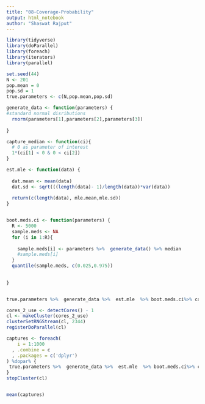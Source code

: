 ```yaml
---
title: "08-Coverage-Probability"
output: html_notebook
author: "Shaswat Rajput"
---
```


```r
library(tidyverse)
library(doParallel)
library(foreach)
library(iterators)
library(parallel)
```



```r

set.seed(44)
N <- 201 
pop.mean = 0
pop.sd = 1
true.parameters <- c(N,pop.mean,pop.sd)

generate_data <- function(parameters) {
#standard normal disributions
  rnorm(parameters[1],parameters[2],parameters[3])
  
}

capture_median <- function(ci){
  # 0 as parameter of interest
  1*(ci[1] < 0 & 0 < ci[2])
}

est.mle <- function(data) {
  
  dat.mean <- mean(data)
  dat.sd <- sqrt(((length(data)- 1)/length(data))*var(data))
  
  return(c(length(data), mle.mean,mle.sd))
}


boot.meds.ci <- function(parameters) {
  R <- 5000
  sample.meds <- NA
  for (i in 1:R){
    
    sample.meds[i] <- parameters %>%  generate_data() %>% median
    #sample.meds[i]
  }
  quantile(sample.meds, c(0.025,0.975))
  
  
}


true.parameters %>%  generate_data %>%  est.mle  %>% boot.meds.ci%>% capture_median

```




```r

cores_2_use <- detectCores() - 1
cl <- makeCluster(cores_2_use)
clusterSetRNGStream(cl, 2344)
registerDoParallel(cl)

captures <- foreach(
    i = 1:1000
  , .combine = c
  , .packages = c('dplyr')
) %dopar% {
 true.parameters %>%  generate_data %>%  est.mle  %>% boot.meds.ci%>% capture_median
}
stopCluster(cl)


mean(captures)

```


